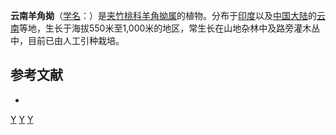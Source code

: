 {{Speciesbox
| genus = Strophanthus
| species = wallichii
| authority = A. DC.
}}

'''云南羊角拗'''（[[学名|学名]]：{{lang|la|''Strophanthus wallichii''}}）是[[夹竹桃科|夹竹桃科]][[羊角拗属|羊角拗属]]的植物。分布于[[印度|印度]]以及[[中国大陆|中国大陆]]的[[云南|云南]]等地，生长于海拔550米至1,000米的地区，常生长在山地杂林中及路旁灌木丛中，目前已由人工引种栽培。

== 参考文献 ==
<div class="references-small">
* {{cite web| url =http://www.bioinfo.cn/db05/KmzwSpecies.php?action=view&id=449| title =云南羊角拗| work =《中国高等植物数据库全库》| publisher =中国科学院微生物研究所| author =昆明植物研究所| accessdate =2009-02-21| deadurl =yes| archiveurl =https://web.archive.org/web/20160305095458/http://www.bioinfo.cn/db05/KmzwSpecies.php?action=view&id=449| archivedate =2016-03-05}}
</div>
{{Taxonbar|from=Q10881005}}

[[Category:羊角拗属|Y]]
[[Category:云南植物|Y]]
[[Category:印度植物|Y]]